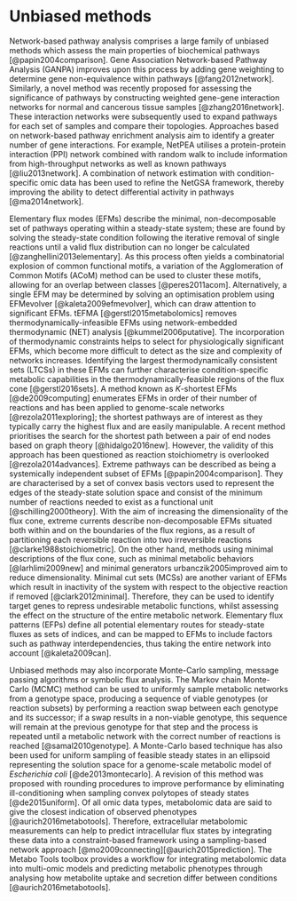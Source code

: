 # Unbiased methods

Network-based pathway analysis comprises a large family of unbiased
methods which assess the main properties of biochemical pathways
[@papin2004comparison]. Gene Association Network-based
Pathway Analysis (GANPA) improves upon this process by adding gene
weighting to determine gene non-equivalence within pathways
[@fang2012network]. Similarly, a novel method was recently
proposed for assessing the significance of pathways by constructing
weighted gene-gene interaction networks for normal and cancerous tissue
samples [@zhang2016network]. These interaction networks
were subsequently used to expand pathways for each set of samples and
compare their topologies. Approaches based on network-based pathway
enrichment analysis aim to identify a greater number of gene
interactions. For example, NetPEA utilises a protein-protein interaction
(PPI) network combined with random walk to include information from
high-throughput networks as well as known pathways
[@liu2013network]. A combination of network estimation with
condition-specific omic data has been used to refine the NetGSA
framework, thereby improving the ability to detect differential activity
in pathways [@ma2014network].

Elementary flux modes (EFMs) describe the minimal, non-decomposable set
of pathways operating within a steady-state system; these are found by
solving the steady-state condition following the iterative removal of
single reactions until a valid flux distribution can no longer be
calculated [@zanghellini2013elementary]. As this process
often yields a combinatorial explosion of common functional motifs, a
variation of the Agglomeration of Common Motifs (ACoM) method can be
used to cluster these motifs, allowing for an overlap between classes
[@peres2011acom]. Alternatively, a single EFM may be
determined by solving an optimisation problem using EFMevolver
[@kaleta2009efmevolver], which can draw attention to
significant EFMs. tEFMA [@gerstl2015metabolomics] removes
thermodynamically-infeasible EFMs using network-embedded thermodynamic
(NET) analysis [@kummel2006putative]. The incorporation of
thermodynamic constraints helps to select for physiologically
significant EFMs, which become more difficult to detect as the size and
complexity of networks increases. Identifying the largest
thermodynamically consistent sets (LTCSs) in these EFMs can further
characterise condition-specific metabolic capabilities in the
thermodynamically-feasible regions of the flux cone
[@gerstl2016sets]. A method known as *K*-shortest EFMs
[@de2009computing] enumerates EFMs in order of their number
of reactions and has been applied to genome-scale networks
[@rezola2011exploring]; the shortest pathways are of
interest as they typically carry the highest flux and are easily
manipulable. A recent method prioritises the search for the shortest
path between a pair of end nodes based on graph theory
[@hidalgo2016new]. However, the validity of this approach
has been questioned as reaction stoichiometry is overlooked
[@rezola2014advances]. Extreme pathways can be described as
being a systemically independent subset of EFMs
[@papin2004comparison]. They are characterised by a set of
convex basis vectors used to represent the edges of the steady-state
solution space and consist of the minimum number of reactions needed to
exist as a functional unit [@schilling2000theory]. With the
aim of increasing the dimensionality of the flux cone, extreme currents
describe non-decomposable EFMs situated both within and on the
boundaries of the flux regions, as a result of partitioning each
reversible reaction into two irreversible reactions
[@clarke1988stoichiometric]. On the other hand, methods
using minimal descriptions of the flux cone, such as minimal metabolic
behaviors [@larhlimi2009new] and minimal generators
urbanczik2005improved aim to reduce dimensionality. Minimal
cut sets (MCSs) are another variant of EFMs which result in inactivity
of the system with respect to the objective reaction if removed
[@clark2012minimal]. Therefore, they can be used to
identify target genes to repress undesirable metabolic functions, whilst
assessing the effect on the structure of the entire metabolic network.
Elementary flux patterns (EFPs) define all potential elementary routes
for steady-state fluxes as sets of indices, and can be mapped to EFMs to
include factors such as pathway interdependencies, thus taking the
entire network into account [@kaleta2009can].

Unbiased methods may also incorporate Monte-Carlo sampling, message
passing algorithms or symbolic flux analysis. The Markov chain
Monte-Carlo (MCMC) method can be used to uniformly sample metabolic
networks from a genotype space, producing a sequence of viable genotypes
(or reaction subsets) by performing a reaction swap between each
genotype and its successor; if a swap results in a non-viable genotype,
this sequence will remain at the previous genotype for that step and the
process is repeated until a metabolic network with the correct number of
reactions is reached [@samal2010genotype]. A Monte-Carlo
based technique has also been used for uniform sampling of feasible
steady states in an ellipsoid representing the solution space for a
genome-scale metabolic model of *Escherichia coli*
[@de2013montecarlo]. A revision of this method was proposed
with rounding procedures to improve performance by eliminating
ill-conditioning when sampling convex polytopes of steady states
[@de2015uniform]. Of all omic data types, metabolomic data
are said to give the closest indication of observed phenotypes
[@aurich2016metabotools]. Therefore, extracellular
metabolomic measurements can help to predict intracellular flux states
by integrating these data into a constraint-based framework using a
sampling-based network approach
[@mo2009connecting][@aurich2015prediction].
The Metabo Tools toolbox provides a workflow for integrating metabolomic
data into multi-omic models and predicting metabolic phenotypes through
analysing how metabolite uptake and secretion differ between conditions
[@aurich2016metabotools].
